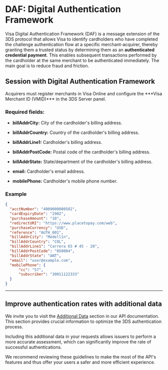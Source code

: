 
# DAF: Digital Authentication Framework

Visa Digital Authentication Framework (DAF) is a message extension of the 3DS protocol that allows Visa to identify cardholders who have completed the challenge authentication flow at a specific merchant-acquirer, thereby granting them a trusted status by determining them as an **authenticated credential payment**. This enables subsequent transactions performed by the cardholder at the same merchant to be authenticated immediately. The main goal is to reduce fraud and friction.

## Session with Digital Authentication Framework

<Note>
Acquirers must register merchants in Visa Online and configure the ***Visa Merchant ID (VMID)*** in the 3DS Server panel.
</Note>

### Required fields:

- **billAddrCity:** City of the cardholder's billing address.

- **billAddrCountry:** Country of the cardholder's billing address.

- **billAddrLine1:** Cardholder's billing address.

- **billAddrPostCode:** Postal code of the cardholder's billing address.

- **billAddrState:** State/department of the cardholder's billing address.

- **email:** Cardholder's email address.

- **mobilePhone:** Cardholder's mobile phone number.

### Example

```json
{
  "acctNumber": "4009000000502",
  "cardExpiryDate": "2902",
  "purchaseAmount": "10",
  "redirectURI": "https://www.placetopay.com/web",
  "purchaseCurrency": "USD",
  "reference": "AUTH_001",
  "billAddrCity": "Medellín",
  "billAddrCountry": "COL",
  "billAddrLine1": "Carrera 65 # 45 - 20",
  "billAddrPostCode": "050004",
  "billAddrState": "ANT",
  "email": "user@example.com",
  "mobilePhone": {
      "cc": "57",
      "subscriber": "30011122333"
  }
}
```

---

## Improve authentication rates with additional data
We invite you to visit the [Additional Data](/en/three-d-s-server/api/sessions/detail-info) section in our API documentation. This section provides crucial information to optimize the 3DS authentication process.

Including this additional data in your requests allows issuers to perform a more accurate assessment, which can significantly improve the rate of successful authentications.

We recommend reviewing these guidelines to make the most of the API's features and thus offer your users a safer and more efficient experience.

